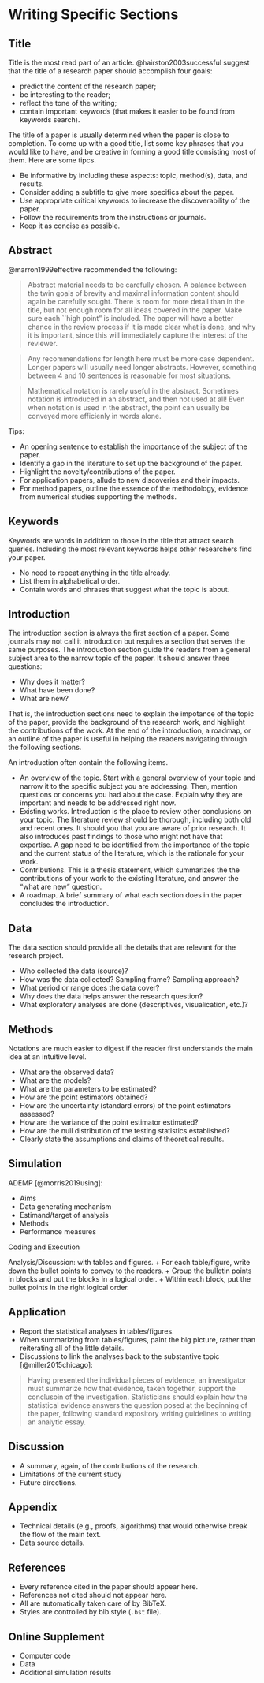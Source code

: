 # Writing Specific Sections

## Title

Title is the most read part of an article. @hairston2003successful suggest that
the title of a research paper should accomplish four goals:

+ predict the content of the research paper;
+ be interesting to the reader;
+ reflect the tone of the writing;
+ contain important keywords (that makes it easier to be found from keywords
  search).
  
The title of a paper is usually determined when the paper is close to
completion. To come up with a good title, list some key phrases that you would
like to have, and be creative in forming a good title consisting most of them.
Here are some tipcs.

+ Be informative by including these aspects: topic, method(s), data, and
  results.
+ Consider adding a subtitle to give more specifics about the paper.
+ Use appropriate critical keywords to increase the discoverability of the
  paper.
+ Follow the requirements from the instructions or journals.
+ Keep it as concise as possible.

## Abstract

@marron1999effective recommended the following:

> Abstract material needs to be carefully chosen. A balance between the
> twin goals of brevity and maximal information content should again be
> carefully sought. There is room for more detail than in the title, but not
> enough room for all ideas covered in the paper. Make sure each ``high point"
> is included. The paper will have a better chance in the review process if it
> is made clear what is done, and why it is important, since this will
> immediately capture the interest of the reviewer.

> Any recommendations for length here must be more case dependent. Longer
> papers will usually need longer abstracts. However, something between 4
> and 10 sentences is reasonable for most situations.

> Mathematical notation is rarely useful in the abstract. Sometimes notation is
> introduced in an abstract, and then not used at all! Even when notation is
> used in the abstract, the point can usually be conveyed more efficienly in
> words alone.

Tips:

+ An opening sentence to establish the importance of the subject of the paper.
+ Identify a gap in the literature to set up the background of the paper.
+ Highlight the novelty/contributions of the paper.
+ For application papers, allude to new discoveries and their impacts.
+ For method papers, outline the essence of the methodology, evidence from
  numerical studies supporting the methods.

## Keywords
Keywords are words in addition to those in the title that attract search
queries. Including the most relevant keywords helps other researchers find
your paper.


+ No need to repeat anything in the title already. 
+ List them in alphabetical order.
+ Contain words and phrases that suggest what the topic is about. 

## Introduction

The introduction section is always the first section of a paper. Some journals
may not call it introduction but requires a section that serves the same
purposes. The introduction section guide the readers from a general subject area
to the narrow topic of the paper. It should answer three questions:

+ Why does it matter?
+ What have been done?
+ What are new?

That is, the introduction sections need to explain the impotance of the topic of
the paper, provide the background of the research work, and highlight the
contributions of the work. At the end of the introduction, a roadmap, or an
outline of the paper is useful in helping the readers navigating through the
following sections.

An introduction often contain the following items.

+ An overview of the topic. Start with a general overview of your topic and
  narrow it to the specific subject you are addressing. Then, mention
  questions or concerns you had about the case. Explain why they are important
  and needs to be addressed right now.
+ Existing works. Introduction is the place to review other conclusions on your
  topic. The literature review should be thorough, including both old and recent
  ones. It should you that you are aware of prior research. It also introduces
  past findings to those who might not have that expertise. A gap need to be
  identified from the importance of the topic and the current status of the
  literature, which is the rationale for your work.
+ Contributions. This is a thesis statement, which summarizes the the
  contributions of your work to the existing literature, and answer the "what
  are new" question.
+ A roadmap. A brief summary of what each section does in the paper concludes
  the introduction.
  

## Data

The data section should provide all the details that are relevant for the
research project.

+ Who collected the data (source)?
+ How was the data collected? Sampling frame? Sampling approach?
+ What period or range does the data cover?
+ Why does the data helps answer the research question?
+ What exploratory analyses are done (descriptives, visualication, etc.)?


## Methods

Notations are much easier to digest if the reader first understands the main
idea at an intuitive level.

+ What are the observed data?
+ What are the models?
+ What are the parameters to be estimated?
+ How are the point estimators obtained?
+ How are the uncertainty (standard errors) of the point estimators assessed?
+ How are the variance of the point estimator estimated?
+ How are the null distribution of the testing statistics established?
+ Clearly state the assumptions and claims of theoretical results.

## Simulation

ADEMP [@morris2019using]:

+ Aims
+ Data generating mechanism
+ Estimand/target of analysis
+ Methods
+ Performance measures

Coding and Execution

Analysis/Discussion: with tables and figures.
+ For each table/figure, write down the bullet points to convey to the readers.
+ Group the bulletin points in blocks and put the blocks in a logical order.
+ Within each block, put the bullet points in the right logical order.

## Application

+ Report the statistical analyses in tables/figures.
+ When summarizing from tables/figures, paint the big picture, rather than
  reiterating all of the little details.
+ Discussions to link the analyses back to the substantive topic
  [@miller2015chicago]:
  
> Having presented the individual pieces of evidence, an investigator must
> summarize how that evidence, taken together, support the conclusoin of the
> investigation. Statisticians should explain how the statistical evidence answers
> the question posed at the beginning of the paper, following standard
> expository writing guidelines to writing an analytic essay.


## Discussion

+ A summary, again, of the contributions of the research. 
+ Limitations of the current study
+ Future directions.

## Appendix

+ Technical details (e.g., proofs, algorithms) that would otherwise break the
  flow of the main text.
+ Data source details.

## References

+ Every reference cited in the paper should appear here.
+ References not cited should not appear here.
+ All are automatically taken care of by BibTeX.
+ Styles are controlled by bib style (`.bst` file).

## Online Supplement

+ Computer code
+ Data
+ Additional simulation results
